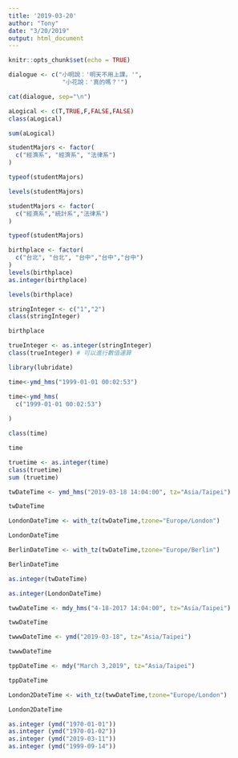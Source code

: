 ```yaml
---
title: '2019-03-20'
author: "Tony"
date: "3/20/2019"
output: html_document
---
```


```r
knitr::opts_chunk$set(echo = TRUE)
```


```r
dialogue <- c("小明說：'明天不用上課。'",
               "小花說：'真的嗎？'")

cat(dialogue, sep="\n")
```

            
                  

```r
aLogical <- c(T,TRUE,F,FALSE,FALSE)
class(aLogical)
```

```r
sum(aLogical)
```

```r
studentMajors <- factor(
  c("經濟系", "經濟系", "法律系")
)
```

```r
typeof(studentMajors)
```

```r
levels(studentMajors)
```


```r
studentMajors <- factor(
  c("經濟系","統計系","法律系")
)
```

```r
typeof(studentMajors)
```

```r
birthplace <- factor(
  c("台北", "台北", "台中","台中","台中")
)
levels(birthplace)
as.integer(birthplace)
```

```r
levels(birthplace)
```

```r
stringInteger <- c("1","2")
class(stringInteger)
```

```r
birthplace
```

```r
trueInteger <- as.integer(stringInteger)
class(trueInteger) # 可以進行數值運算
```

```r
library(lubridate)
```

```r
time<-ymd_hms("1999-01-01 00:02:53") 
```


```r
time<-ymd_hms(
  c("1999-01-01 00:02:53")
   
)
```

```r
class(time)
```

```r
time
```

```r
truetime <- as.integer(time)
class(truetime) 
sum (truetime)
```

```r
twDateTime <- ymd_hms("2019-03-18 14:04:00", tz="Asia/Taipei")
```

```r
twDateTime
```

```r
LondonDateTime <- with_tz(twDateTime,tzone="Europe/London")
```

```r
LondonDateTime
```
```r
BerlinDateTime <- with_tz(twDateTime,tzone="Europe/Berlin")
```

```r
BerlinDateTime
```

```r
as.integer(twDateTime)
```


```r
as.integer(LondonDateTime)
```

```r
twwDateTime <- mdy_hms("4-18-2017 14:04:00", tz="Asia/Taipei")
```

```r
twwDateTime
```

```r
twwwDateTime <- ymd("2019-03-18", tz="Asia/Taipei")
```

```r
twwwDateTime
```

```r
tppDateTime <- mdy("March 3,2019", tz="Asia/Taipei")
```

```r
tppDateTime
```

```r
London2DateTime <- with_tz(twwDateTime,tzone="Europe/London")
```

```r
London2DateTime
```

```r
as.integer (ymd("1970-01-01"))
as.integer (ymd("1970-01-02")) 
as.integer (ymd("2019-03-11"))
as.integer (ymd("1999-09-14"))
```

